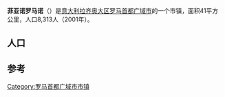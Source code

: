 {{Infobox Italian comune
| name                = 菲亚诺罗马诺
| official_name       = 
| native_name         = Fiano Romano
| image_skyline       = 080326027_Fiano_Romano.jpg
| imagesize           = 
| image_alt           = 
| image_caption       = 古城堡
| image_shield        = 
| shield_alt          = 
| shield_size         =
| image_map           = 
| map_alt             = 
| map_caption         = 
| pushpin_label_position = 
| pushpin_map_alt     = 
| coordinates         = {{coord|42|10|N|12|36|E|display=inline, title}}
| coordinates_footnotes = 
| region              = [[拉齐奥大区|拉齐奥大区]]
| province            = [[羅馬首都廣域市|羅馬首都廣域市]]
| frazioni            = 
| mayor_party         = 
| mayor               = Ottorino Ferilli
| area_footnotes      = 
| area_total_km2      = 41
| population_footnotes = 
| population_total    = 15286
| population_as_of    = 2015年
| pop_density_footnotes = 
| population_demonym  = Fianesi
| elevation_footnotes = 
| elevation_m         = 97
| twin1               = 
| twin1_country       = 
| saint               = 
| day                 = 
| postal_code         = 00065
| area_code           = 0765
| website             = 
| footnotes           = 
}}
'''菲亚诺罗马诺'''（{{lang-it|Fiano Romano}}）是[[意大利|意大利]][[拉齐奥大区|拉齐奥大区]][[罗马首都广域市|罗马首都广域市]]的一个市镇，面积41平方公里，人口8,313人（2001年）。

==人口==
{{Vertical bar chart|type=demography|width=650|1901|1363|1911|1546|1921|1776|1931|1988|1936|2141|1951|2668|1961|2764|1971|3261|1981|4339|1991|6294|2001|7924|2011|13059|note=来源：国家统计研究所<ref>{{cite web|url=http://dati.istat.it/Index.aspx |title=Statistiche I.Stat|publisher=[[国家统计研究所_(意大利)|ISTAT]]|accessdate=2012-12-28}}</ref>}}

==参考==
{{reflist}}

{{羅馬首都廣域市市鎮}}
{{Authority control}}
{{Italy-geo-stub}}

{{DEFAULTSORT:Fiano Romano}}
[[Category:罗马首都广域市市镇|Category:罗马首都广域市市镇]]